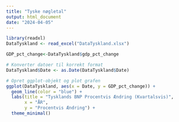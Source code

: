 ```yaml
---
title: "Tyske nøgletal"
output: html_document
date: "2024-04-05"
---
```


```r
library(readxl)
DataTyskland <- read_excel("DataTyskland.xlsx")
```

```r
GDP_pct_change<-DataTyskland$gdp_pct_change
```

```r
# Konverter datoer til korrekt format
DataTyskland$Date <- as.Date(DataTyskland$Date)

# Opret ggplot-objekt og plot grafen
ggplot(DataTyskland, aes(x = Date, y = GDP_pct_change)) +
  geom_line(color = "blue") +
  labs(title = "Tysklands BNP Procentvis Ændring (Kvartalsvis)",
       x = "ÅR",
       y = "Procentvis Ændring") +
  theme_minimal()
```

